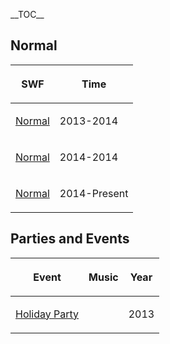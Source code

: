 {{NeedSWFs}}
__TOC__

{{CPW|Cloud Forest|Floresta de Nuvens}}

==Normal==
<center>
{|class="wikitable" border="1"
!SWF
!Time
|-
|[[Media:RoomsCloudForest-PuffleParty2013.swf|Normal]]||2013-2014
|-
|[[Media:RoomsCloudForest 2.swf|Normal]]||2014-2014
|-
|[[Media:RoomsCloudForest-PuffleParty2013.swf|Normal]]||2014-Present
|}
</center>

==Parties and Events==
<center>
{|class="wikitable" border="1"
!Event
!Music
!Year
|-
|[[Media:RoomsCloudForest-HolidayParty2013.swf|Holiday Party]]||||2013
|}
</center>

{{Places}}
